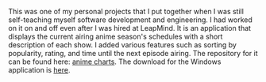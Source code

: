 This was one of my personal projects that I put together when I was still self-teaching myself software development and engineering. I had worked on it on and off even after I was hired at LeapMind. It is an application that displays the current airing anime season's schedules with a short description of each show. I added various features such as sorting by popularity, rating, and time until the next episode airing. The repository for it can be found here: [anime charts](https://github.com/kudou-reira/xdccReact). The download for the Windows application is [here](https://drive.google.com/file/d/1QhIsPqbhEQzqp4bX2LOd8d_1zMeiwx2P/view?usp=sharing).